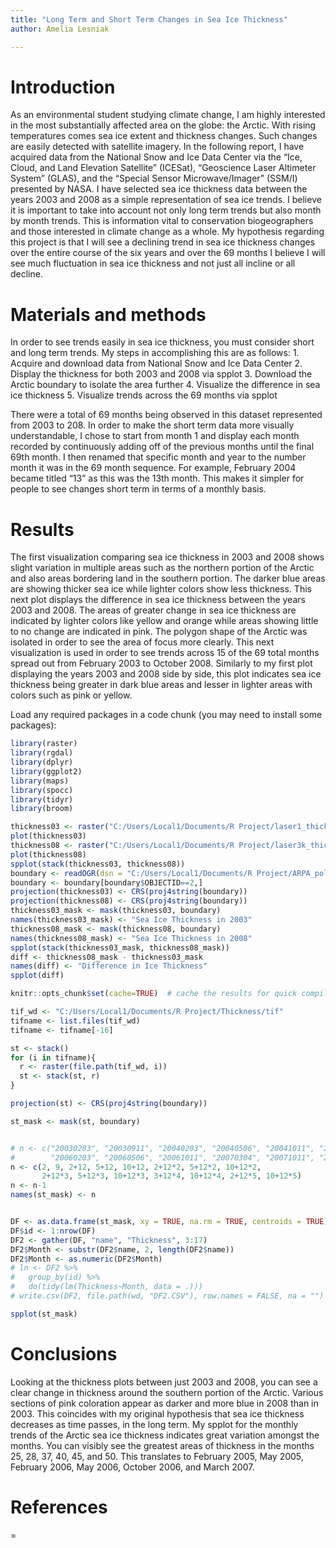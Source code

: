 ```yaml
---
title: "Long Term and Short Term Changes in Sea Ice Thickness"
author: Amelia Lesniak

---
```


# Introduction

As an environmental student studying climate change, I am highly interested in the most substantially affected area on the globe: the Arctic. With rising temperatures comes sea ice extent and thickness changes. Such changes are easily detected with satellite imagery. In the following report, I have acquired data from the National Snow and Ice Data Center via the “Ice, Cloud, and Land Elevation Satellite” (ICESat), “Geoscience Laser Altimeter System” (GLAS), and the “Special Sensor Microwave/Imager” (SSM/I) presented by NASA. I have selected sea ice thickness data between the years 2003 and 2008 as a simple representation of sea ice trends. I believe it is important to take into account not only long term trends but also month by month trends. This is information vital to conservation biogeographers and those interested in climate change as a whole. My hypothesis regarding this project is that I will see a declining trend in sea ice thickness changes over the entire course of the six years and over the 69 months I believe I will see much fluctuation in sea ice thickness and not just all incline or all decline. 



# Materials and methods

In order to see trends easily in sea ice thickness, you must consider short and long term trends. My steps in accomplishing this are as follows:
1.	Acquire and download data from National Snow and Ice Data Center
2.	Display the thickness for both 2003 and 2008 via spplot 
3.	Download the Arctic boundary to isolate the area further
4.	Visualize the difference in sea ice thickness 
5.	Visualize trends across the 69 months via spplot

There were a total of 69 months being observed in this dataset represented from 2003 to 208. In order to make the short term data more visually understandable, I chose to start from month 1 and display each month recorded by continuously adding off of the previous months until the final 69th month. I then renamed that specific month and year to the number month it was in the 69 month sequence. For example, February 2004 became titled "13" as this was the 13th month. This makes it simpler for people to see changes short term in terms of a monthly basis.



# Results

The first visualization comparing sea ice thickness in 2003 and 2008 shows slight variation in multiple areas such as the northern portion of the Arctic and also areas bordering land in the southern portion. The darker blue areas are showing thicker sea ice while lighter colors show less thickness. 
This next plot displays the difference in sea ice thickness between the years 2003 and 2008. The areas of greater change in sea ice thickness are indicated by lighter colors like yellow and orange while areas showing little to no change are indicated in pink. The polygon shape of the Arctic was isolated in order to see the area of focus more clearly.
This next visualization is used in order to see trends across 15 of the 69 total months spread out from February 2003 to October 2008. Similarly to my first plot displaying the years 2003 and 2008 side by side, this plot indicates sea ice thickness being greater in dark blue areas and lesser in lighter areas with colors such as pink or yellow. 

Load any required packages in a code chunk (you may need to install some packages):
```r
library(raster)
library(rgdal)
library(dplyr)
library(ggplot2)
library(maps)
library(spocc)
library(tidyr)
library(broom)
```
```r

thickness03 <- raster("C:/Users/Local1/Documents/R Project/laser1_thickness_mskd.tif")
plot(thickness03)
thickness08 <- raster("C:/Users/Local1/Documents/R Project/laser3k_thickness_mskd.tif")
plot(thickness08)
spplot(stack(thickness03, thickness08))
boundary <- readOGR(dsn = "C:/Users/Local1/Documents/R Project/ARPA_polygon",layer = "ARPA_polygon")
boundary <- boundary[boundary$OBJECTID==2,]
projection(thickness03) <- CRS(proj4string(boundary))
projection(thickness08) <- CRS(proj4string(boundary))
thickness03_mask <- mask(thickness03, boundary)
names(thickness03_mask) <- "Sea Ice Thickness in 2003"
thickness08_mask <- mask(thickness08, boundary)
names(thickness08_mask) <- "Sea Ice Thickness in 2008"
spplot(stack(thickness03_mask, thickness08_mask))
diff <- thickness08_mask - thickness03_mask
names(diff) <- "Difference in Ice Thickness"
spplot(diff)
``` 





```r


knitr::opts_chunk$set(cache=TRUE)  # cache the results for quick compiling
```


```r
tif_wd <- "C:/Users/Local1/Documents/R Project/Thickness/tif"
tifname <- list.files(tif_wd)
tifname <- tifname[-16]

st <- stack()
for (i in tifname){
  r <- raster(file.path(tif_wd, i))
  st <- stack(st, r)
}

projection(st) <- CRS(proj4string(boundary))

st_mask <- mask(st, boundary)


# n <- c("20030203", "20030911", "20040203", "20040506", "20041011", "20050203", "20050506", "20051011",
#        "20060203", "20060506", "20061011", "20070304", "20071011", "20080203", "20081010")
n <- c(2, 9, 2+12, 5+12, 10+12, 2+12*2, 5+12*2, 10+12*2,
       2+12*3, 5+12*3, 10+12*3, 3+12*4, 10+12*4, 2+12*5, 10+12*5)
n <- n-1
names(st_mask) <- n


DF <- as.data.frame(st_mask, xy = TRUE, na.rm = TRUE, centroids = TRUE)
DF$id <- 1:nrow(DF)
DF2 <- gather(DF, "name", "Thickness", 3:17)
DF2$Month <- substr(DF2$name, 2, length(DF2$name))
DF2$Month <- as.numeric(DF2$Month)
# ln <- DF2 %>%
#   group_by(id) %>%
#   do(tidy(lm(Thickness~Month, data = .)))
# write.csv(DF2, file.path(wd, "DF2.CSV"), row.names = FALSE, na = "")
```












```r
spplot(st_mask)
```

# Conclusions

Looking at the thickness plots between just 2003 and 2008, you can see a clear change in thickness around the southern portion of the Arctic. Various sections of pink coloration appear as darker and more blue in 2008 than in 2003. This coincides with my original hypothesis that sea ice thickness decreases as time passes, in the long term. My spplot for the monthly trends of the Arctic sea ice thickness indicates great variation amongst the months. You can visibly see the greatest areas of thickness in the months 25, 28, 37, 40, 45, and 50. This translates to February 2005, May 2005, February 2006, May 2006, October 2006, and March 2007. 

# References

=